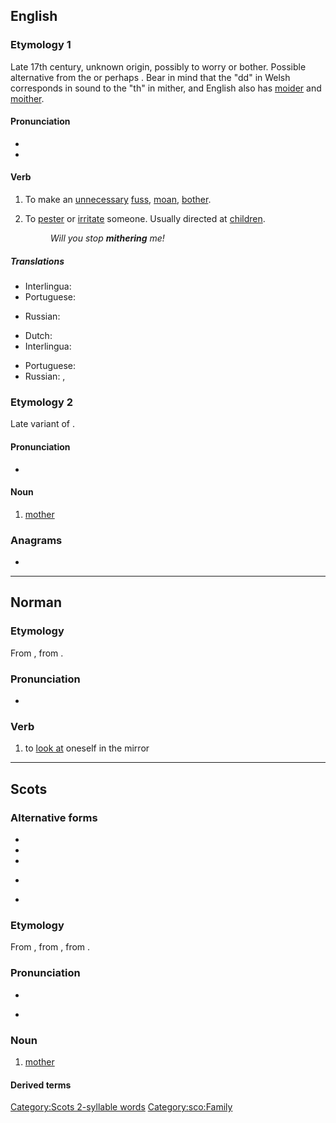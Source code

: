 ==English==
{{was wotd|2012|July|21}}

===Etymology 1===
Late 17th century, unknown origin, possibly {{etyl|cy|en}} {{m|cy|moedro}} to worry or bother. Possible alternative from the {{etyl|cy|en}} {{m|cy|meidda||to beg for whey}} or perhaps {{m|cy|meiddio||to dare or venture}}. Bear in mind that the "dd" in Welsh corresponds in sound to the "th" in mither, and English also has [[moider]] and [[moither]].

====Pronunciation====
* {{IPA|en|/ˈmaɪðəɹ/}}
* {{audio|en|LL-Q1860 (eng)-Vealhurl-mither.wav |Audio (UK)}}

====Verb====
{{en-verb|mithers|mithering|mithered|mithered}}

# {{lb|en|intransitive|Northern England}} To make an [[unnecessary]] [[fuss]], [[moan]], [[bother]].
# {{lb|en|transitive|Northern England}} To [[pester]] or [[irritate]] someone. Usually directed at [[children]].
#: ''Will you stop '''mithering''' me!''

=====Translations=====
{{trans-top|intransitive: to mither}}
* Interlingua: {{t|ia|preoccupar se de bagatelas}}
* Portuguese: {{t|pt|[[fazer]] [[queixume]]}}
{{trans-mid}}
* Russian: {{t+|ru|раздража́ть}}
{{trans-bottom}}

{{trans-top|transitive to mither}}
* Dutch: {{t+|nl|lastigvallen}}
* Interlingua: {{t|ia|importunar}}
{{trans-mid}}
* Portuguese: {{t+|pt|importunar}}
* Russian: {{t+|ru|докуча́ть}}, {{t+|ru|донима́ть}}
{{trans-bottom}}

===Etymology 2===
Late variant of {{etyl|ang|en}} {{m|ang|mōdor}}.

====Pronunciation====
* {{IPA|en|/ˈmɪðəɹ/}}
{{rfap|en}}

====Noun====
{{en-noun}}

# {{lb|en|Scotland|and|Northern England}} [[mother]]

===Anagrams===
* {{anagrams|en|a=ehimrt|hermit}}

----

==Norman==

===Etymology===
From {{etyl|fro|nrf}} {{m|fro|mirer||to look at; to watch}}, from {{etyl|la|nrf}} {{m|la|miror|mīror, mīrārī|be amazed at}}.

===Pronunciation===
* {{audio|nrf|Jer-mither.ogg|Audio (Jersey)}}

===Verb===
{{nrf-verb}}

# {{lb|nrf|Jersey|reflexive|s'mither}} to [[look at]] oneself in the mirror

----

==Scots==

===Alternative forms===
* {{alter|sco|medder}}
* {{alter|sco|midder||Shetland}}
* {{alter|sco|mideer}}
* {{alter|sco|moder}} {{qualifier|archaic}}
* {{alter|sco|moeder}}

===Etymology===
From {{inherited|sco|enm|moder}}, from {{inherited|sco|ang|mōdor}}, from {{inherited|sco|ine-pro|*méh₂tēr}}.

===Pronunciation===
* {{IPA|sco|[ˈmɪðər]}}
* {{qualifier|Mid Northern Scots|Shetlandic}} {{IPA|sco|[ˈmɪdər]}}

===Noun===
{{sco-noun}}

# [[mother]]

====Derived terms====
{{der3|sco|{{l|sco|clocks-mither||a hen with chickens}}
|{{l|sco|guid-mither||mother-in-law}}
|{{l|sco|grandmither||grandmother}}
|{{l|sco|mither-brither||maternal uncle}}
|{{l|sco|mither tongue||mother tongue, native language}}
|{{l|sco|mither wit||native wit}}}}

[[Category:Scots 2-syllable words]]
[[Category:sco:Family]]